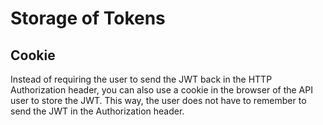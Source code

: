 
# Storage of Tokens

## Cookie

Instead of requiring the user to send the JWT back in the HTTP Authorization header, 
you can also use a cookie in the browser of the API user to store the 
JWT. This way, the user does not have to remember to send the JWT in the 
Authorization header. 
